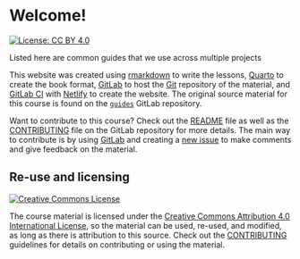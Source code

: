 # Welcome!

[![License: CC BY 4.0](https://img.shields.io/badge/License-CC%20BY%204.0-lightgrey.svg)](https://creativecommons.org/licenses/by/4.0/)

Listed here are common guides that we use across multiple projects

This website was created using [rmarkdown] to write the lessons,
[Quarto] to create the book format, [GitLab] to host the [Git] 
repository of the material, and [GitLab CI] with [Netlify] to create the website.
The original source material for this course is found on the 
[`guides`] GitLab repository.

Want to contribute to this course? 
Check out the [README] file as well as the [CONTRIBUTING] file
on the GitLab repository for more details.
The main way to contribute is by using 
[GitLab] and creating a 
[new issue](https://gitlab.com/rostools/r-cubed/-/issues/new)
to make comments and give feedback on the material.

[hypothes.is]: https://web.hypothes.is/
[rmarkdown]: https://rmarkdown.rstudio.com/
[Quarto]: https://quarto.org
[GitLab]: https://gitlab.com/
[Git]: https://git-scm.com/
[GitLab CI]: https://docs.gitlab.com/ee/ci/
[Netlify]: https://www.netlify.com/
[`guides`]: https://gitlab.com/rostools/guides

[README]: https://gitlab.com/rostools/guides/-/blob/main/README.md
[CONTRIBUTING]: https://gitlab.com/rostools/guides/-/blob/main/CONTRIBUTING.md

## Re-use and licensing {#licensing}

<a rel="license" href="http://creativecommons.org/licenses/by/4.0/"><img alt="Creative Commons License" style="border-width:0" src="https://i.creativecommons.org/l/by/4.0/80x15.png" /></a>

The course material is licensed under the
[Creative Commons Attribution 4.0 International License](https://creativecommons.org/licenses/by/4.0/),
so the material can be used, re-used, and modified, 
as long as there is attribution to this source.
Check out the [CONTRIBUTING](https://gitlab.com/rostools/guides/-/blob/main/CONTRIBUTING.md)
guidelines for details on contributing or using the material.
